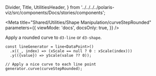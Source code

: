 
  Divider,
  Title,
  UtilitiesHeader,
} from '../../../../polaris-viz/src/components/Docs/stories/components';

<Meta
  title="Shared/Utilities/Shape Manipulation/curveStepRounded"
  parameters={{
    viewMode: 'docs',
    docsOnly: true,
  }}
/>

<UtilitiesHeader />

<Title type="h3">
  <code>curveStepRounded()</code>
</Title>

<p>
  Apply a rounded curve to <code>d3-line</code> or <code>d3-shape</code>.
</p>

```tsx
const lineGenerator = line<DataPoint>()
  .x((_, index) => (xScale == null ? 0 : xScale(index)))
  .y(({value}) => yScale(value ?? 0));

// Apply a nice curve to each line point
generator.curve(curveStepRounded);
```
